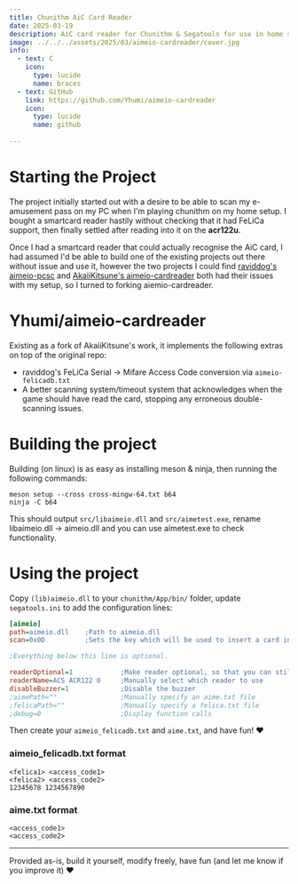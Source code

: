 ```yaml
---
title: Chunithm AiC Card Reader
date: 2025-03-19
description: AiC card reader for Chunithm & Segatools for use in home setups with NFC smartcard readers such as the acr122u.
image: ../../../assets/2025/03/aimeio-cardreader/cover.jpg
info:
  - text: C
    icon:
      type: lucide
      name: braces
  - text: GitHub
    link: https://github.com/Yhumi/aimeio-cardreader
    icon:
      type: lucide
      name: github
  
---
```


# Starting the Project
The project initially started out with a desire to be able to scan my e-amusement pass on my PC when I'm playing chunithm on my home setup.
I bought a smartcard reader hastily without checking that it had FeLiCa support, then finally settled after reading into it on the **acr122u**.

Once I had a smartcard reader that could actually recognise the AiC card, I had assumed I'd be able to build one of the existing projects out there 
without issue and use it, however the two projects I could find [raviddog's aimeio-pcsc](https://github.com/raviddog/aimeio-pcsc) and 
[AkaiiKitsune's aimeio-cardreader](https://github.com/AkaiiKitsune/aimeio-cardreader) both had their issues with my setup, so I turned to forking aiemio-cardreader.

# Yhumi/aimeio-cardreader
Existing as a fork of AkaiiKitsune's work, it implements the following extras on top of the original repo:
- raviddog's FeLiCa Serial -> Mifare Access Code conversion via `aimeio-felicadb.txt`
- A better scanning system/timeout system that acknowledges when the game should have read the card, stopping any erroneous double-scanning issues.

# Building the project

Building (on linux) is as easy as installing meson & ninja, then running the following commands:
```
meson setup --cross cross-mingw-64.txt b64
ninja -C b64
```

This should output `src/libaimeio.dll` and `src/aimetest.exe`, rename libaimeio.dll -> aimeio.dll and you can use aimetest.exe to check functionality.

# Using the project

Copy `(lib)aimeio.dll` to your `chunithm/App/bin/` folder, update `segatools.ini` to add the configuration lines:

```ini
[aimeio]
path=aimeio.dll    ;Path to aimeio.dll
scan=0x0D          ;Sets the key which will be used to insert a card in game. The default is 'Return'

;Everything below this line is optional.

readerOptional=1            ;Make reader optional, so that you can still use the keyboard
readerName=ACS ACR122 0     ;Manually select which reader to use
disableBuzzer=1             ;Disable the buzzer 
;aimePath=""                ;Manually specify an aime.txt file
;felicaPath=""              ;Manually specify a felica.txt file
;debug=0                    ;Display function calls
```

Then create your `aimeio_felicadb.txt` and `aime.txt`, and have fun! ♥

### aimeio_felicadb.txt format
```
<felica1> <access_code1>
<felica2> <access_code2>
12345678 1234567890
```

### aime.txt format
```
<access_code1>
<access_code2>
```

---
Provided as-is, build it yourself, modify freely, have fun (and let me know if you improve it) ♥